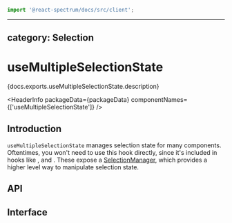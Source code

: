 <!-- Copyright 2020 Adobe. All rights reserved.
This file is licensed to you under the Apache License, Version 2.0 (the "License");
you may not use this file except in compliance with the License. You may obtain a copy
of the License at http://www.apache.org/licenses/LICENSE-2.0
Unless required by applicable law or agreed to in writing, software distributed under
the License is distributed on an "AS IS" BASIS, WITHOUT WARRANTIES OR REPRESENTATIONS
OF ANY KIND, either express or implied. See the License for the specific language
governing permissions and limitations under the License. -->



```jsx import
import '@react-spectrum/docs/src/client';
```

---
category: Selection
---

# useMultipleSelectionState

<p>{docs.exports.useMultipleSelectionState.description}</p>

<HeaderInfo
  packageData={packageData}
  componentNames={['useMultipleSelectionState']} />

## Introduction

`useMultipleSelectionState` manages selection state for many components. Oftentimes, you won't
need to use this hook directly, since it's included in hooks
like <TypeLink links={listDocs.links} type={listDocs.exports.useListState} />,
and <TypeLink links={selectDocs.links} type={selectDocs.exports.useSelectState} />.
These expose a [SelectionManager](SelectionManager.html), which provides a higher level way
to manipulate selection state.

## API

<FunctionAPI links={docs.links} function={docs.exports.useMultipleSelectionState} />

## Interface

<ClassAPI links={docs.links} class={docs.links[docs.exports.useMultipleSelectionState.return.id]} />
